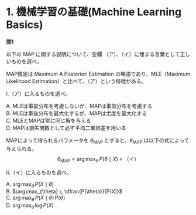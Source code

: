 # 1. 機械学習の基礎(Machine Learning Basics)

**問1**

以下の MAP に関する説明について、空欄 （ア）、（イ）に埋まる言葉として正しいものを選べ。
  
MAP推定は Maximum A Posteriori Estimation の略語であり、MLE（Maximum Likelihood Estimation）と比べて、（ア）という特徴がある。

I.（ア）に入るものを選べ。

A. MLEは事前分布を考慮しないが、MAPは事前分布を考慮する  
B. MLEは事後分布を最大化するが、MAPは尤度を最大化する  
C. MLEとMAPは常に同じ解を与える  
D. MAPは損失関数として必ず平均二乗誤差を用いる  


MAPによって得られるパラメータを $\theta_{\mathrm{MAP}}$ とすると、$\theta_{\mathrm{MAP}}$ は以下の式によって与えられる。
$$
\theta_{\mathrm{MAP}} = \arg\max_{\theta}\, P(\theta \mid X) \;=\; \text{（イ）}
$$


II.（イ）に入るものを選べ。

A. $\arg\max_{\theta}\, P(X \mid \theta)$  
B. $\arg\max_{\theta} \, \dfrac{P(\theta)}{P(X)}$  
C. $\arg\max_{\theta} \, P(X \mid \theta)\, P(\theta)$  
D. $\arg\max_{\theta} \, \log P(X)$  

